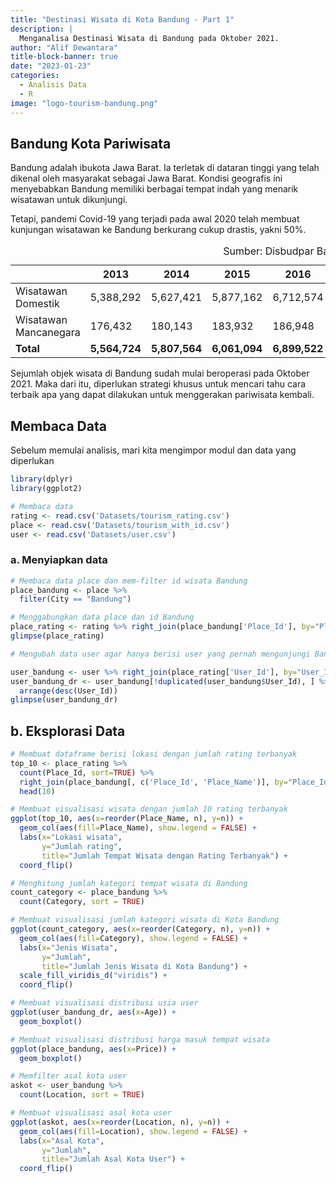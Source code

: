 ```yaml
---
title: "Destinasi Wisata di Kota Bandung - Part 1"
description: |
  Menganalisa Destinasi Wisata di Bandung pada Oktober 2021.
author: "Alif Dewantara"
title-block-banner: true
date: "2023-01-23"
categories: 
  - Analisis Data
  - R
image: "logo-tourism-bandung.png"
---
```


## Bandung Kota Pariwisata

Bandung adalah ibukota Jawa Barat. Ia terletak di dataran tinggi yang telah dikenal oleh masyarakat sebagai Jawa Barat. Kondisi geografis ini menyebabkan Bandung memiliki berbagai tempat indah yang menarik wisatawan untuk dikunjungi.

Tetapi, pandemi Covid-19 yang terjadi pada awal 2020 telah membuat kunjungan wisatawan ke Bandung berkurang cukup drastis, yakni 50%.

|                       | 2013          | 2014          | 2015          | 2016          | 2017          | 2018          | 2019          | 2020          |
|--------|--------|--------|--------|--------|--------|--------|--------|--------|
| Wisatawan Domestik    | 5,388,292     | 5,627,421     | 5,877,162     | 6,712,574     | 6,770,610     | 7,357,785     | 8,175,221     | 3,214,390     |
| Wisatawan Mancanegara | 176,432       | 180,143       | 183,932       | 186,948       | 189,902       | 227,560       | 252,842       | 30,210        |
| **Total**             | **5,564,724** | **5,807,564** | **6,061,094** | **6,899,522** | **6,960,512** | **7,585,345** | **8,428,063** | **3,244,600** |

: Sumber: Disbudpar Bandung

Sejumlah objek wisata di Bandung sudah mulai beroperasi pada Oktober 2021. Maka dari itu, diperlukan strategi khusus untuk mencari tahu cara terbaik apa yang dapat dilakukan untuk menggerakan pariwisata kembali.

## Membaca Data

Sebelum memulai analisis, mari kita mengimpor modul dan data yang diperlukan

```r
library(dplyr)
library(ggplot2)
```

```r
# Membaca data
rating <- read.csv('Datasets/tourism_rating.csv')
place <- read.csv('Datasets/tourism_with_id.csv')
user <- read.csv('Datasets/user.csv')
```

### a. Menyiapkan data

```r
# Membaca data place dan mem-filter id wisata Bandung
place_bandung <- place %>%
  filter(City == "Bandung")

# Menggabungkan data place dan id Bandung
place_rating <- rating %>% right_join(place_bandung['Place_Id'], by="Place_Id")
glimpse(place_rating)
```

```r
# Mengubah data user agar hanya berisi user yang pernah mengunjungi Bandung

user_bandung <- user %>% right_join(place_rating['User_Id'], by="User_Id")
user_bandung_dr <- user_bandung[!duplicated(user_bandung$User_Id), ] %>%
  arrange(desc(User_Id))
glimpse(user_bandung_dr)
```

## b. Eksplorasi Data

```r
# Membuat dataframe berisi lokasi dengan jumlah rating terbanyak
top_10 <- place_rating %>%
  count(Place_Id, sort=TRUE) %>%
  right_join(place_bandung[, c('Place_Id', 'Place_Name')], by="Place_Id") %>%
  head(10)

# Membuat visualisasi wisata dengan jumlah 10 rating terbanyak
ggplot(top_10, aes(x=reorder(Place_Name, n), y=n)) +
  geom_col(aes(fill=Place_Name), show.legend = FALSE) +
  labs(x="Lokasi wisata",
       y="Jumlah rating",
       title="Jumlah Tempat Wisata dengan Rating Terbanyak") +
  coord_flip()
```

```r
# Menghitung jumlah kategori tempat wisata di Bandung
count_category <- place_bandung %>%
  count(Category, sort = TRUE)

# Membuat visualisasi jumlah kategori wisata di Kota Bandung
ggplot(count_category, aes(x=reorder(Category, n), y=n)) +
  geom_col(aes(fill=Category), show.legend = FALSE) +
  labs(x="Jenis Wisata",
       y="Jumlah",
       title="Jumlah Jenis Wisata di Kota Bandung") +
  scale_fill_viridis_d("viridis") +
  coord_flip()
```

```r
# Membuat visualisasi distribusi usia user
ggplot(user_bandung_dr, aes(x=Age)) +
  geom_boxplot()
```

```r
# Membuat visualisasi distribusi harga masuk tempat wisata
ggplot(place_bandung, aes(x=Price)) +
  geom_boxplot()
```

```r
# Memfilter asal kota user
askot <- user_bandung %>%
  count(Location, sort = TRUE)

# Membuat visualisasi asal kota user
ggplot(askot, aes(x=reorder(Location, n), y=n)) +
  geom_col(aes(fill=Location), show.legend = FALSE) +
  labs(x="Asal Kota",
       y="Jumlah",
       title="Jumlah Asal Kota User") +
  coord_flip()
```

